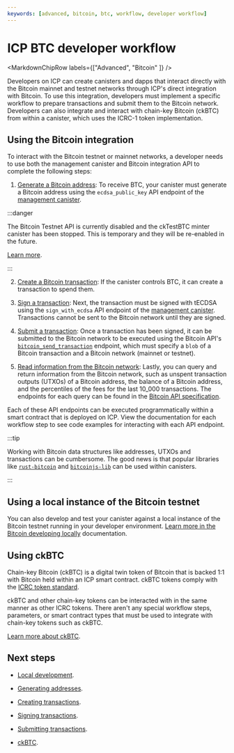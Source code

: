 ```yaml
---
keywords: [advanced, bitcoin, btc, workflow, developer workflow]
---
```



# ICP BTC developer workflow

<MarkdownChipRow labels={["Advanced", "Bitcoin" ]} />



Developers on ICP can create canisters and dapps that interact directly with the Bitcoin mainnet and testnet networks through ICP's direct integration with Bitcoin. To use this integration, developers must implement a specific workflow to prepare transactions and submit them to the Bitcoin network. Developers can also integrate and interact with chain-key Bitcoin (ckBTC) from within a canister, which uses the ICRC-1 token implementation.

## Using the Bitcoin integration

To interact with the Bitcoin testnet or mainnet networks, a developer needs to use both the management canister and Bitcoin integration API to complete the following steps:

1. [Generate a Bitcoin address](generate-addresses.mdx): To receive BTC, your canister must generate a Bitcoin address using the `ecdsa_public_key` API endpoint of the [management canister](/docs/current/developer-docs/smart-contracts/advanced-features/management-canister#signing-and-submitting-bitcoin-transactions).

:::danger

The Bitcoin Testnet API is currently disabled and the ckTestBTC minter canister has been stopped. This is temporary and they will be re-enabled in the future.

[Learn more](https://forum.dfinity.org/t/direct-integration-with-bitcoin/6147/745).

:::

2. [Create a Bitcoin transaction](create-transactions.mdx): If the canister controls BTC, it can create a transaction to spend them.

3. [Sign a transaction](sign-transactions.mdx): Next, the transaction must be signed with tECDSA using the `sign_with_ecdsa` API endpoint of the [management canister](/docs/current/developer-docs/smart-contracts/advanced-features/management-canister#signing-and-submitting-bitcoin-transactions). Transactions cannot be sent to the Bitcoin network until they are signed.

4. [Submit a transaction](submit-transactions.mdx): Once a transaction has been signed, it can be submitted to the Bitcoin network to be executed using the Bitcoin API's [`bitcoin_send_transaction`](https://github.com/dfinity/bitcoin-canister/blob/master/INTERFACE_SPECIFICATION.md#bitcoin_send_transaction) endpoint, which must specify a `blob` of a Bitcoin transaction and a Bitcoin network (mainnet or testnet).

5. [Read information from the Bitcoin network](read-state.mdx): Lastly, you can query and return information from the Bitcoin network, such as unspent transaction outputs (UTXOs) of a Bitcoin address, the balance of a Bitcoin address, and the percentiles of the fees for the last 10_000 transactions. The endpoints for each query can be found in the [Bitcoin API specification](https://github.com/dfinity/bitcoin-canister/blob/master/INTERFACE_SPECIFICATION.md).

Each of these API endpoints can be executed programmatically within a smart contract that is deployed on ICP. View the documentation for each workflow step to see code examples for interacting with each API endpoint.

:::tip

Working with Bitcoin data structures like addresses, UTXOs and transactions can be cumbersome. The good news is that popular libraries like [`rust-bitcoin`](https://github.com/rust-bitcoin/rust-bitcoin) and [`bitcoinjs-lib`](https://github.com/bitcoinjs/bitcoinjs-lib) can be used within canisters.

:::

## Using a local instance of the Bitcoin testnet

You can also develop and test your canister against a local instance of the Bitcoin testnet running in your developer environment. [Learn more in the Bitcoin developing locally](local-development.mdx) documentation.

## Using ckBTC

Chain-key Bitcoin (ckBTC) is a digital twin token of Bitcoin that is backed 1:1 with Bitcoin held within an ICP smart contract. ckBTC tokens comply with the [ICRC token standard](/docs/current/developer-docs/multi-chain/chain-key-tokens/ckbtc/overview).

ckBTC and other chain-key tokens can be interacted with in the same manner as other ICRC tokens. There aren't any special workflow steps, parameters, or smart contract types that must be used to integrate with chain-key tokens such as ckBTC.

[Learn more about ckBTC](/docs/current/developer-docs/multi-chain/chain-key-tokens/ckbtc/overview).

## Next steps

- [Local development](local-development.mdx).

- [Generating addresses](generate-addresses.mdx).

- [Creating transactions](create-transactions.mdx).

- [Signing transactions](sign-transactions.mdx).

- [Submitting transactions](submit-transactions.mdx).

- [ckBTC](/docs/current/developer-docs/multi-chain/chain-key-tokens/ckbtc/overview).
